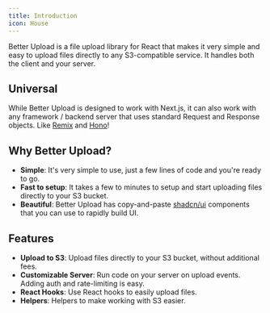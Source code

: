 ```yaml
---
title: Introduction
icon: House
---
```


Better Upload is a file upload library for React that makes it very simple and easy to upload files directly to any S3-compatible service. It handles both the client and your server.

## Universal

While Better Upload is designed to work with Next.js, it can also work with any framework / backend server that uses standard Request and Response objects. Like [Remix](https://remix.run/) and [Hono](https://hono.dev/)!

## Why Better Upload?

- **Simple**: It's very simple to use, just a few lines of code and you're ready to go.
- **Fast to setup**: It takes a few to minutes to setup and start uploading files directly to your S3 bucket.
- **Beautiful**: Better Upload has copy-and-paste [shadcn/ui](https://ui.shadcn.com) components that you can use to rapidly build UI.

## Features

- **Upload to S3**: Upload files directly to your S3 bucket, without additional fees.
- **Customizable Server**: Run code on your server on upload events. Adding auth and rate-limiting is easy.
- **React Hooks**: Use React hooks to easily upload files.
- **Helpers**: Helpers to make working with S3 easier.

